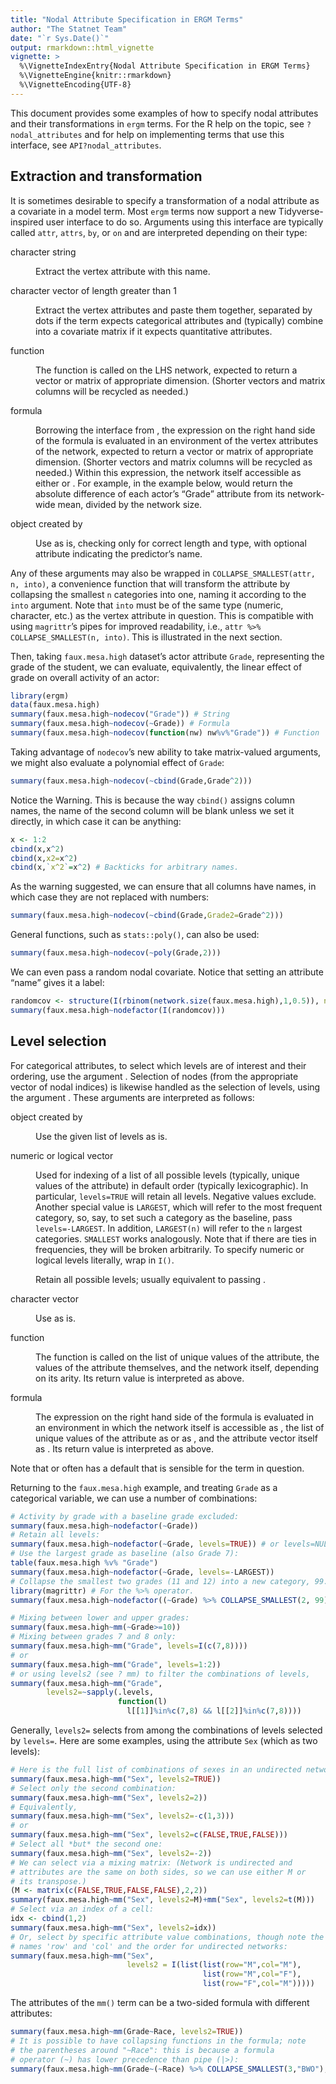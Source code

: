 ```yaml
---
title: "Nodal Attribute Specification in ERGM Terms"
author: "The Statnet Team"
date: "`r Sys.Date()`"
output: rmarkdown::html_vignette
vignette: >
  %\VignetteIndexEntry{Nodal Attribute Specification in ERGM Terms}
  %\VignetteEngine{knitr::rmarkdown}
  %\VignetteEncoding{UTF-8}
---
```


This document provides some examples of how to specify nodal attributes and their transformations in `ergm` terms. For the R help on the topic, see `?nodal_attributes` and for help on implementing terms that use this interface, see `API?nodal_attributes`.

## Extraction and transformation ##

It is sometimes desirable to specify a transformation of a nodal attribute as a covariate in a model term. Most `ergm` terms now support a new Tidyverse-inspired user interface to do so. Arguments using this interface are typically called `attr`, `attrs`, `by`, or
`on` and are interpreted depending on their type:

character string

: Extract the vertex attribute with
      this name.

character vector of length greater than 1

: Extract the vertex attributes and paste them together, separated by
      dots if the term expects categorical attributes and (typically)
      combine into a covariate matrix if it expects quantitative
      attributes.

function

: The function is called on the LHS network, expected to return a
      vector or matrix of appropriate dimension. (Shorter vectors and
      matrix columns will be recycled as needed.)

formula

: Borrowing the interface from \pkg{tidyverse}, the expression on the right hand side of the formula is evaluated in an
      environment of the vertex attributes of the network, expected to
      return a vector or matrix of appropriate dimension. (Shorter
      vectors and matrix columns will be recycled as needed.) Within
      this expression, the network itself accessible as either
      \code{.} or \code{.nw}. For example, in the example below,
      \code{nodecov(~abs(Grade-mean(Grade))/network.size(.))} would
      return the absolute difference of each actor's "Grade" attribute
      from its network-wide mean, divided by the network size.

\code{AsIs} object created by \code{I()}

: Use as is, checking only for correct length and type, with optional
      attribute \code{"name"} indicating the predictor's name.

Any of these arguments may also be wrapped in `COLLAPSE_SMALLEST(attr, n, into)`, a convenience function that will
transform the attribute by collapsing the smallest `n` categories into one, naming it according to the `into` argument. Note that `into` must be of the same type (numeric, character, etc.) as the vertex attribute in
question. This is compatible with using `magrittr`'s pipes for improved readability, i.e., `attr %>% COLLAPSE_SMALLEST(n, into)`. This is illustrated in the next section.

Then, taking `faux.mesa.high` dataset's actor attribute `Grade`, representing the grade of the student, we can evaluate, equivalently, the linear effect of grade on overall activity of an actor:
```r
library(ergm)
data(faux.mesa.high)
summary(faux.mesa.high~nodecov("Grade")) # String
summary(faux.mesa.high~nodecov(~Grade)) # Formula
summary(faux.mesa.high~nodecov(function(nw) nw%v%"Grade")) # Function
```
Taking advantage of `nodecov`'s new ability to take matrix-valued arguments, we might also evaluate a polynomial effect of `Grade`:
```r
summary(faux.mesa.high~nodecov(~cbind(Grade,Grade^2)))
```
Notice the Warning. This is because the way `cbind()` assigns column names, the name of the second column will be blank unless we set it directly, in which case it can be anything:
```r
x <- 1:2
cbind(x,x^2)
cbind(x,x2=x^2)
cbind(x,`x^2`=x^2) # Backticks for arbitrary names.
```
As the warning suggested, we can ensure that all columns have names, in which case they are not replaced with numbers:
```r
summary(faux.mesa.high~nodecov(~cbind(Grade,Grade2=Grade^2)))
```
General functions, such as `stats::poly()`, can also be used:
```r
summary(faux.mesa.high~nodecov(~poly(Grade,2)))
```
We can even pass a random nodal covariate. Notice that setting an attribute "name" gives it a label:
```r
randomcov <- structure(I(rbinom(network.size(faux.mesa.high),1,0.5)), name="random")
summary(faux.mesa.high~nodefactor(I(randomcov)))
```

## Level selection ##

For categorical attributes, to select which levels are of interest
and their ordering, use the argument \code{levels}.  Selection of nodes (from
the appropriate vector of nodal indices) is likewise handled as the
selection of levels, using the argument \code{nodes}.  These arguments are interpreted
as follows:

\code{AsIs} object created by \code{I()}

: Use the given list of levels as is.

numeric or logical vector

: Used for indexing of a list of all possible levels (typically,
\mmnote{this is useful when the attr is not already a factor, right?  should say so}
      unique values of the attribute) in default order (typically
      lexicographic). In particular, `levels=TRUE` will retain all
      levels.
      \mmnote{what does this do when there is an edges term in the model, which will alias a factor level?}
      \pknote{It'll produce a nonidentifiable model, which the new code will hopefully warn the user about.}
      Negative values exclude. Another special value is
      `LARGEST`, which will refer to the most frequent category, so,
      say, to set such a category as the baseline, pass
      `levels=-LARGEST`. In addition, `LARGEST(n)` will refer to the
      `n` largest categories. `SMALLEST` works analogously. Note that
      if there are ties in frequencies, they will be broken
      arbitrarily. To specify numeric or logical levels literally,
      wrap in `I()`.

\code{NULL}

: Retain all possible levels; usually equivalent to passing
      \code{TRUE}.

character vector

: Use as is.

function

: The function is called on the list of unique values of the
      attribute, the values of the attribute themselves, and the
      network itself, depending on its arity. Its return value is
      interpreted as above.

formula

: The expression on the right hand side of the formula is evaluated in an
      environment in which the network itself is accessible as
      \code{.nw}, the list of unique values of the attribute as
      \code{.} or as \code{.levels}, and the attribute vector itself
      as \code{.attr}. Its return value is interpreted as above.

Note that \code{levels} or \code{nodes} often has a default that is
sensible for the term in question.

Returning to the `faux.mesa.high` example, and treating `Grade` as a categorical variable, we can use a number of combinations:
```r
# Activity by grade with a baseline grade excluded:
summary(faux.mesa.high~nodefactor(~Grade))
# Retain all levels:
summary(faux.mesa.high~nodefactor(~Grade, levels=TRUE)) # or levels=NULL
# Use the largest grade as baseline (also Grade 7):
table(faux.mesa.high %v% "Grade")
summary(faux.mesa.high~nodefactor(~Grade, levels=-LARGEST))
# Collapse the smallest two grades (11 and 12) into a new category, 99.
library(magrittr) # For the %>% operator.
summary(faux.mesa.high~nodefactor((~Grade) %>% COLLAPSE_SMALLEST(2, 99)))

# Mixing between lower and upper grades:
summary(faux.mesa.high~mm(~Grade>=10))
# Mixing between grades 7 and 8 only:
summary(faux.mesa.high~mm("Grade", levels=I(c(7,8))))
# or
summary(faux.mesa.high~mm("Grade", levels=1:2))
# or using levels2 (see ? mm) to filter the combinations of levels,
summary(faux.mesa.high~mm("Grade",
        levels2=~sapply(.levels,
                        function(l)
                          l[[1]]%in%c(7,8) && l[[2]]%in%c(7,8))))
```

Generally, `levels2=` selects from among the combinations of levels selected by `levels=`. Here are some examples, using the attribute `Sex` (which as two levels):

```r
# Here is the full list of combinations of sexes in an undirected network:
summary(faux.mesa.high~mm("Sex", levels2=TRUE))
# Select only the second combination:
summary(faux.mesa.high~mm("Sex", levels2=2))
# Equivalently,
summary(faux.mesa.high~mm("Sex", levels2=-c(1,3)))
# or
summary(faux.mesa.high~mm("Sex", levels2=c(FALSE,TRUE,FALSE)))
# Select all *but* the second one:
summary(faux.mesa.high~mm("Sex", levels2=-2))
# We can select via a mixing matrix: (Network is undirected and
# attributes are the same on both sides, so we can use either M or
# its transpose.)
(M <- matrix(c(FALSE,TRUE,FALSE,FALSE),2,2))
summary(faux.mesa.high~mm("Sex", levels2=M)+mm("Sex", levels2=t(M)))
# Select via an index of a cell:
idx <- cbind(1,2)
summary(faux.mesa.high~mm("Sex", levels2=idx))
# Or, select by specific attribute value combinations, though note the
# names 'row' and 'col' and the order for undirected networks:
summary(faux.mesa.high~mm("Sex",
                          levels2 = I(list(list(row="M",col="M"),
                                           list(row="M",col="F"),
                                           list(row="F",col="M")))))
```

The attributes of the `mm()` term can be a two-sided formula with different attributes:
```r
summary(faux.mesa.high~mm(Grade~Race, levels2=TRUE))
# It is possible to have collapsing functions in the formula; note
# the parentheses around "~Race": this is because a formula
# operator (~) has lower precedence than pipe (|>):
summary(faux.mesa.high~mm(Grade~(~Race) %>% COLLAPSE_SMALLEST(3,"BWO"), levels2=TRUE))
```
